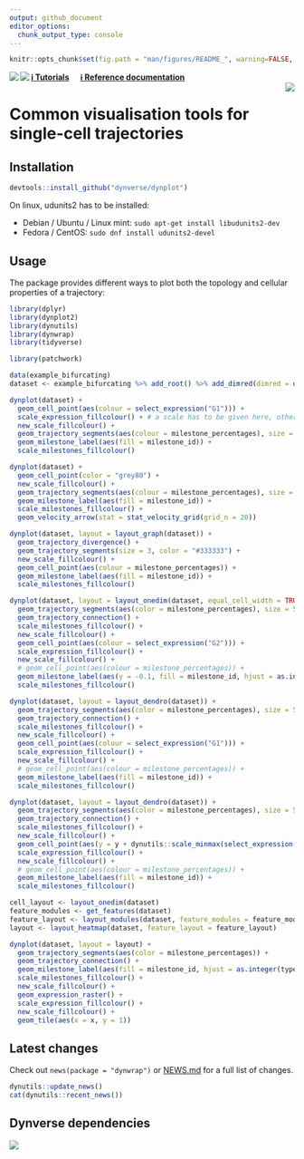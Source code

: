 ```yaml
---
output: github_document
editor_options: 
  chunk_output_type: console
---
```


<!-- README.md is generated from README.Rmd. Please edit that file -->

```r
knitr::opts_chunk$set(fig.path = "man/figures/README_", warning=FALSE, message=FALSE, error=FALSE, echo = TRUE)
```

<a href="https://travis-ci.org/dynverse/dynplot"><img src="https://travis-ci.org/dynverse/dynplot.svg" align="left"></a> <a href="https://codecov.io/gh/dynverse/dynplot"> <img src="https://codecov.io/gh/dynverse/dynplot/branch/master/graph/badge.svg" align="left" /></a>  [**ℹ️ Tutorials**](https://dynverse.org)  &nbsp;  &nbsp; [**ℹ️ Reference documentation**](https://dynverse.org/reference/dynplot) <br><img src="man/figures/logo.png" align="right" />

# Common visualisation tools for single-cell trajectories

## Installation

```r
devtools::install_github("dynverse/dynplot")
```

On linux, udunits2 has to be installed:

* Debian / Ubuntu / Linux mint: `sudo apt-get install libudunits2-dev`
* Fedora / CentOS: `sudo dnf install udunits2-devel`

## Usage

The package provides different ways to plot both the topology and cellular properties of a trajectory:

```r
library(dplyr)
library(dynplot2)
library(dynutils)
library(dynwrap)
library(tidyverse)

library(patchwork)

data(example_bifurcating)
dataset <- example_bifurcating %>% add_root() %>% add_dimred(dimred = dyndimred::dimred_landmark_mds)
```

```r
dynplot(dataset) +
  geom_cell_point(aes(colour = select_expression("G1"))) +
  scale_expression_fillcolour() + # a scale has to be given here, otherwise error
  new_scale_fillcolour() +
  geom_trajectory_segments(aes(colour = milestone_percentages), size = 2) +
  geom_milestone_label(aes(fill = milestone_id)) +
  scale_milestones_fillcolour()
```

```r
dynplot(dataset) +
  geom_cell_point(color = "grey80") +
  new_scale_fillcolour() +
  geom_trajectory_segments(aes(colour = milestone_percentages), size = 2) +
  geom_milestone_label(aes(fill = milestone_id)) +
  scale_milestones_fillcolour() +
  geom_velocity_arrow(stat = stat_velocity_grid(grid_n = 20))
```

```r
dynplot(dataset, layout = layout_graph(dataset)) +
  geom_trajectory_divergence() +
  geom_trajectory_segments(size = 3, color = "#333333") +
  new_scale_fillcolour() +
  geom_cell_point(aes(colour = milestone_percentages)) +
  geom_milestone_label(aes(fill = milestone_id)) +
  scale_milestones_fillcolour()
```

```r
dynplot(dataset, layout = layout_onedim(dataset, equal_cell_width = TRUE, margin = 0.05)) +
  geom_trajectory_segments(aes(color = milestone_percentages), size = 5, color = "#333333") +
  geom_trajectory_connection() +
  scale_milestones_fillcolour() +
  new_scale_fillcolour() +
  geom_cell_point(aes(colour = select_expression("G2"))) +
  scale_expression_fillcolour() +
  new_scale_fillcolour() +
  # geom_cell_point(aes(colour = milestone_percentages)) +
  geom_milestone_label(aes(y = -0.1, fill = milestone_id, hjust = as.integer(type == "end"))) +
  scale_milestones_fillcolour()
```

```r
dynplot(dataset, layout = layout_dendro(dataset)) +
  geom_trajectory_segments(aes(color = milestone_percentages), size = 5, color = "#333333") +
  geom_trajectory_connection() +
  scale_milestones_fillcolour() +
  new_scale_fillcolour() +
  geom_cell_point(aes(colour = select_expression("G1"))) +
  scale_expression_fillcolour() +
  new_scale_fillcolour() +
  # geom_cell_point(aes(colour = milestone_percentages)) +
  geom_milestone_label(aes(fill = milestone_id)) +
  scale_milestones_fillcolour()
```

```r
dynplot(dataset, layout = layout_dendro(dataset)) +
  geom_trajectory_segments(aes(color = milestone_percentages), size = 5, color = "#333333") +
  geom_trajectory_connection() +
  scale_milestones_fillcolour() +
  new_scale_fillcolour() +
  geom_cell_point(aes(y = y + dynutils::scale_minmax(select_expression("G2")) * 0.5 - 0.25, colour = select_expression("G2"))) +
  scale_expression_fillcolour() +
  new_scale_fillcolour() +
  # geom_cell_point(aes(colour = milestone_percentages)) +
  geom_milestone_label(aes(fill = milestone_id)) +
  scale_milestones_fillcolour()
```


```r
cell_layout <- layout_onedim(dataset)
feature_modules <- get_features(dataset)
feature_layout <- layout_modules(dataset, feature_modules = feature_modules, cell_layout = cell_layout)
layout <- layout_heatmap(dataset, feature_layout = feature_layout)

dynplot(dataset, layout = layout) +
  geom_trajectory_segments(aes(color = milestone_percentages)) +
  geom_trajectory_connection() +
  geom_milestone_label(aes(fill = milestone_id, hjust = as.integer(type == "end"))) +
  scale_milestones_fillcolour() +
  new_scale_fillcolour() +
  geom_expression_raster() +
  scale_expression_fillcolour() +
  new_scale_fillcolour() +
  geom_tile(aes(x = x, y = 1))
```

## Latest changes

Check out `news(package = "dynwrap")` or [NEWS.md](inst/NEWS.md) for a full list of changes.

<!-- This section gets automatically generated from inst/NEWS.md, and also generates inst/NEWS -->

```r
dynutils::update_news()
cat(dynutils::recent_news())
```

## Dynverse dependencies

<!-- Generated by "update_dependency_graphs.R" in the main dynverse repo -->
![](man/figures/dependencies.png)
